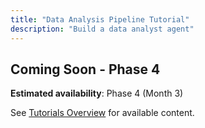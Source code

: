 ```yaml
---
title: "Data Analysis Pipeline Tutorial"
description: "Build a data analyst agent"
---
```


## Coming Soon - Phase 4

**Estimated availability**: Phase 4 (Month 3)

See [Tutorials Overview](/tutorials) for available content.
